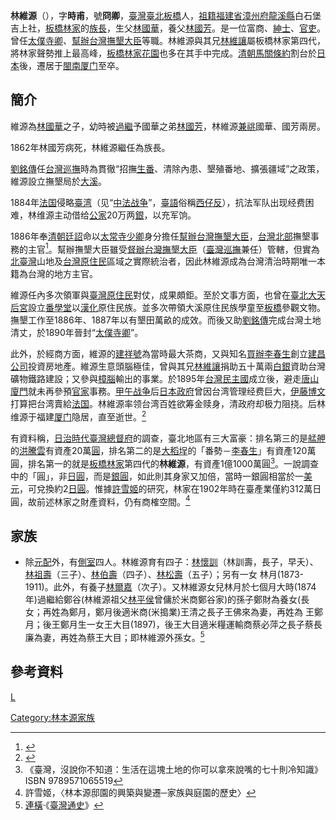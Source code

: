 {{Infobox_Person
| name = 林維源
|image=
|box_width= 
|occupation= 企業家
| period = 滿清末年
|birth_name=
| other_names =
| Sex = 男
|birth_date= {{Birth date|1840|03|21}}
|birth_place= [[大清|大清]][[福建省|福建省]][[臺灣道|臺灣道]][[淡水廳|淡水廳]][[板橋區_(台灣)|板橋]]
|death_date= {{Death date and age|1905|06|16|1840|03|21}}
|death_place= {{QING|福建省}}[[泉州府|泉州府]][[同安縣|同安縣]]
| nationality = {{QING}}<br>
| residence =
| party = 
| religion =
| spouse = 
| relatives =
|education=
| past = 
| work = 
|awards=
}}
{{Infobox Hokkien name
| title      =林維源
| hanji      =林維源
| poj        =Lîm Ûi-goân
| tl         =Lîm Uî-guân
| bp         =
| hokkienipa =
|
| hanjipen       =冏卿
| pojpen        =Kéng-kheng
| tlpen           =Kíng-khing
| bppen           =
| hokkienipapen   =
|
| hanjicourtesy       =時甫
| pojcourtesy        =Sî-hú
| tlcourtesy           =Sî-hú
| bpcourtesy           =
| hokkienipacourtesy    =
}}
'''林維源'''（{{bd|1840年|3月21日|1905年|6月16日|林維源}}），字'''時甫'''，號'''冏卿'''，[[臺灣|臺灣]][[新北市|臺北]][[板橋區_(台灣)|板橋]]人，[[祖籍|祖籍]][[福建省|福建省]][[漳州府|漳州府]][[龍溪縣|龍溪縣]]白石堡吉上社，[[板橋林家|板橋林家]]的[[族長|族長]]，生父[[林國華_(板橋林家)|林國華]]，養父[[林國芳|林國芳]]。是一位富商、[[紳士|紳士]]、[[官吏|官吏]]。曾任[[太僕寺|太僕寺]][[卿|卿]]、[[幫辦台灣撫墾大臣|幫辦台灣撫墾大臣]]等職。林維源與其兄[[林維讓|林維讓]]屬板橋林家第四代，將林家聲勢推上最高峰，[[板橋區_(台灣)|板橋]][[林本源園邸|林家花園]]也多在其手中完成。[[清朝|清朝]][[馬關條約|馬關條約]]割台於[[日本|日本]]後，遷居于[[閩南|閩南]][[厦门|厦门]]至卒。

==簡介==
維源為[[林國華_(板橋林家)|林國華]]之子，幼時被[[過繼|過繼]]予國華之弟[[林國芳|林國芳]]，林維源[[兼祧|兼祧]]國華、國芳兩房。

1862年林國芳病死，林維源繼任為族長。

[[劉銘傳|劉銘傳]]任[[台灣巡撫|台灣巡撫]]時為貫徹“招撫[[生番|生番]]、清除內患、墾殖番地、擴張疆域”之政策，維源設立撫墾局於[[大溪區|大溪]]。

1884年[[法国|法国]]侵略[[臺湾|臺湾]]（见“[[中法战争|中法战争]]”，[[臺語|臺語]]俗稱[[西仔反|西仔反]]），抗法军队出现经费困难，林维源主动借给[[公家|公家]]20万两[[銀|銀]]，以充军饷。

1886年奉[[清|清]][[朝廷|朝廷]][[詔|詔]]命以[[太常寺|太常寺]][[少卿|少卿]]身分擔任[[幫辦台灣撫墾大臣|幫辦台灣撫墾大臣]]，[[台灣北部|台灣北部]]撫墾事務的主官<ref>{{cite book |editor=洪安全（總編輯） |editor2=馮明珠 |editor3=鄭永昌 |editor4=陳維新 |editor5=陳龍貴 |editor6=李天鳴 |editor7=王福壽 |editor8=林信美 |editor9=張起玉 |title=清宮臺灣巡撫史料 |date=2006年9月 |edition=初版 |location=台灣 |publisher=國立故宮博物館 |page=44 |isbn=978-957-562-495-8 }}</ref>。幫辦撫墾大臣雖受[[督辦台灣撫墾大臣|督辦台灣撫墾大臣]]（[[臺灣巡撫|臺灣巡撫]]兼任）管轄，但實為[[北臺灣|北臺灣]]山地及[[台灣原住民|台灣原住民]]區域之實際統治者，因此林維源成為台灣清治時期唯一本籍為台灣的地方主官。

維源任內多次領軍與[[臺灣原住民|臺灣原住民]]對仗，成果頗鉅。至於文事方面，也曾在[[臺北大天后宮|臺北大天后宮]]設立[[番學堂|番學堂]]以[[漢化|漢化]]原住民族。並多次帶領大溪原住民族學童至[[板橋區_(台灣)|板橋]]參觀文物。撫墾工作至1886年、1887年以有墾田萬畝的成效。而後又助[[劉銘傳|劉銘傳]]完成台灣土地清丈，於1890年晉封“[[太僕寺|太僕寺]][[卿|卿]]”。

此外，於經商方面，維源的[[建祥號|建祥號]]為當時最大茶商，又與知名[[買辦|買辦]][[李春生|李春生]]創立[[建昌公司|建昌公司]]投資房地產。維源生意頭腦極佳，曾與其兄[[林維讓|林維讓]]捐助五十萬兩[[银两|白銀]]資助台灣礦物鐵路建設；又參與[[樟腦|樟腦]]輸出的事業。於1895年[[台灣民主國|台灣民主國]]成立後，避走[[唐山|唐山]][[廈門|廈門]]就未再參預[[官家|官家]]事務。[[甲午战争|甲午战争]]后[[日本政府|日本政府]]曾因台湾管理经费巨大，[[伊藤博文|伊藤博文]]打算把台湾賣給[[法国|法国]]。林維源率领台湾百姓欲筹金赎身，清政府却极力阻挠。后林维源于福建[[厦门|厦门]]隐居，直至逝世。<ref>{{Cite web |url=http://news.ifeng.com/history/1/200706/0618_335_136989_3.shtml |title=甲午战争后 台湾百姓曾计划凑钱买回国土 - 凤凰网 |access-date=2008-09-01 |archive-date=2018-02-01 |archive-url=https://web.archive.org/web/20180201075402/http://news.ifeng.com/history/1/200706/0618_335_136989_3.shtml |dead-url=no }}</ref>

有資料稱，[[台灣日治時代|日治時代]][[臺灣總督府|臺灣總督府]]的調查，臺北地區有三大富豪：排名第三的是[[艋舺|艋舺]]的[[洪騰雲|洪騰雲]]有資產20萬[[圓|圓]]，排名第二的是[[大稻埕|大稻埕]]的「番勢－[[李春生|李春生]]」有資產120萬圓，排名第一的就是[[板橋林家|板橋林家]]第四代的'''林維源'''，有資產1億1000萬圓<ref>《臺灣，沒說你不知道：生活在這塊土地的你可以拿來說嘴的七十則冷知識》 ISBN 9789571065519</ref>。一說調查中的「圓」，非[[日圓|日圓]]，而是[[銀圓|銀圓]]，如此則其身家又加倍，當時一銀圓相當於一[[美元|美元]]，可兌換約2[[日圓|日圓]]。惟據[[許雪姬|許雪姬]]的研究，林家在1902年時在臺產業僅約312萬日圓，故前述林家之財產資料，仍有商榷空間。<ref>許雪姬，〈林本源邸園的興築與變遷─家族與庭園的歷史〉</ref>

==家族==
* 除[[元配|元配]]外，有[[側室|側室]]四人。林維源育有四子：[[林懷訓|林懷訓]]（林訓壽，長子，早夭）、[[林祖壽|林祖壽]]（三子）、[[林伯壽|林伯壽]]（四子）、[[林松壽|林松壽]]（五子）；另有一女 林月(1873-1911)。此外，有養子[[林爾嘉|林爾嘉]]（次子）。又林維源女兒林月於七個月大時(1874年)過繼給鄭谷(林維源祖父[[林平侯|林平侯]]曾傭於米商鄭谷家)的孫子鄭財為養女(長女；再姓為鄭月，鄭月後適米商(米搗業)王清之長子王佛來為妻，再姓為 王鄭月；後王鄭月生一女王大目(1897)，後王大目適米糧運輸商蔡必萍之長子蔡長廉為妻，再姓為蔡王大目；即林維源外孫女。<ref>[[連橫|連橫]]·《[[臺灣通史|臺灣通史]]》</ref>

==參考資料==
{{reflist|30em}}
{{台灣清治時期企業家}}
[[category:台灣清治時期人物|L]]
[[Category:林本源家族|Category:林本源家族]]